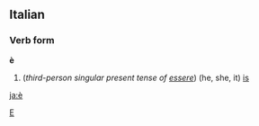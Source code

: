 ==Italian==
===Verb form===
'''è'''

#(''third-person singular present tense of [[essere]]'') (he, she, it) [[is]]
[[Category:Latin letters|E]]
[[ja:è]]